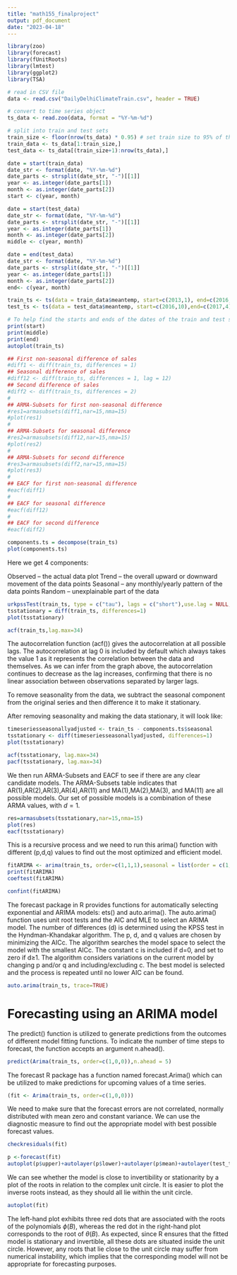 ```yaml
---
title: "math155_finalproject"
output: pdf_document
date: "2023-04-18"
---
```


```r
library(zoo)
library(forecast)
library(fUnitRoots)
library(lmtest)
library(ggplot2)
library(TSA)
```


```r
# read in CSV file
data <- read.csv("DailyDelhiClimateTrain.csv", header = TRUE)

# convert to time series object
ts_data <- read.zoo(data, format = "%Y-%m-%d")

# split into train and test sets
train_size <- floor(nrow(ts_data) * 0.95) # set train size to 95% of the data
train_data <- ts_data[1:train_size,]
test_data <- ts_data[(train_size+1):nrow(ts_data),]

date = start(train_data)
date_str <- format(date, "%Y-%m-%d")
date_parts <- strsplit(date_str, "-")[[1]]
year <- as.integer(date_parts[1])
month <- as.integer(date_parts[2])
start <- c(year, month)

date = start(test_data)
date_str <- format(date, "%Y-%m-%d")
date_parts <- strsplit(date_str, "-")[[1]]
year <- as.integer(date_parts[1])
month <- as.integer(date_parts[2])
middle <- c(year, month)

date = end(test_data)
date_str <- format(date, "%Y-%m-%d")
date_parts <- strsplit(date_str, "-")[[1]]
year <- as.integer(date_parts[1])
month <- as.integer(date_parts[2])
end<- c(year, month)

train_ts <- ts(data = train_data$meantemp, start=c(2013,1), end=c(2016,10), frequency=365)
test_ts <- ts(data = test_data$meantemp, start=c(2016,10),end=c(2017,4), frequency=365)
```

```r
# To help find the starts and ends of the dates of the train and test sets
print(start)
print(middle)
print(end)
autoplot(train_ts)
```

```r
## First non-seasonal difference of sales
#diff1 <- diff(train_ts, differences = 1)
## Seasonal difference of sales
#diff12 <- diff(train_ts, differences = 1, lag = 12)
## Second difference of sales
#diff2 <- diff(train_ts, differences = 2)
#
## ARMA-Subsets for first non-seasonal difference 
#res1=armasubsets(diff1,nar=15,nma=15)
#plot(res1)
#
## ARMA-Subsets for seasonal difference 
#res2=armasubsets(diff12,nar=15,nma=15)
#plot(res2)
#
## ARMA-Subsets for second difference 
#res3=armasubsets(diff2,nar=15,nma=15)
#plot(res3)
#
## EACF for first non-seasonal difference 
#eacf(diff1)
#
## EACF for seasonal difference
#eacf(diff12)
#
## EACF for second difference
#eacf(diff2)
```


```r
components.ts = decompose(train_ts)
plot(components.ts)
```
Here we get 4 components:

Observed – the actual data plot
Trend – the overall upward or downward movement of the data points
Seasonal – any monthly/yearly pattern of the data points
Random – unexplainable part of the data

```r
urkpssTest(train_ts, type = c("tau"), lags = c("short"),use.lag = NULL, doplot = TRUE)
tsstationary = diff(train_ts, differences=1)
plot(tsstationary)
```

```r
acf(train_ts,lag.max=34) 
```
The autocorrelation function (acf()) gives the autocorrelation at all possible lags. The autocorrelation at lag 0 is included by default which always takes the value 1 as it represents the correlation between the data and themselves. As we can infer from the graph above, the autocorrelation continues to decrease as the lag increases, confirming that there is no linear association between observations separated by larger lags.


To remove seasonality from the data, we subtract the seasonal component from the original series and then difference it to make it stationary.

After removing seasonality and making the data stationary, it will look like:
```r
timeseriesseasonallyadjusted <- train_ts - components.ts$seasonal
tsstationary <- diff(timeseriesseasonallyadjusted, differences=1)
plot(tsstationary)
```

```r
acf(tsstationary, lag.max=34)
pacf(tsstationary, lag.max=34)
```

We then run ARMA-Subsets and EACF to see if there are any clear candidate models.  The ARMA-Subsets table indicates that AR(1),AR(2),AR(3),AR(4),AR(11) and MA(1),MA(2),MA(3), and MA(11) are all possible models. Our set of possible models is a combination of these ARMA values, with $d = 1$.

```r
res=armasubsets(tsstationary,nar=15,nma=15)
plot(res)
eacf(tsstationary)
```
This is a recursive process and we need to run this arima() function with different (p,d,q) values to find out the most optimized and efficient model.

```r
fitARIMA <- arima(train_ts, order=c(1,1,1),seasonal = list(order = c(1,0,0), period = 12),method="ML")
print(fitARIMA)
coeftest(fitARIMA)
```

```r
confint(fitARIMA)
```
The forecast package in R provides functions for automatically selecting exponential and ARIMA models: ets() and auto.arima(). The auto.arima() function uses unit root tests and the AIC and MLE to select an ARIMA model. The number of differences (d) is determined using the KPSS test in the Hyndman-Khandakar algorithm. The p, d, and q values are chosen by minimizing the AICc. The algorithm searches the model space to select the model with the smallest AICc. The constant c is included if d=0, and set to zero if d≥1. The algorithm considers variations on the current model by changing p and/or q and including/excluding c. The best model is selected and the process is repeated until no lower AIC can be found.

```r
auto.arima(train_ts, trace=TRUE)
```

# Forecasting using an ARIMA model
The predict() function is utilized to generate predictions from the outcomes of different model fitting functions. To indicate the number of time steps to forecast, the function accepts an argument n.ahead().

```r
predict(Arima(train_ts, order=c(1,0,0)),n.ahead = 5)
```

The forecast R package has a function named forecast.Arima() which can be utilized to make predictions for upcoming values of a time series. 
```r
(fit <- Arima(train_ts, order=c(1,0,0)))
```

We need to make sure that the forecast errors are not correlated, normally distributed with mean zero and constant variance. We can use the diagnostic measure to find out the appropriate model with best possible forecast values.
```r
checkresiduals(fit)
```

```r
p <-forecast(fit)
autoplot(p$upper)+autolayer(p$lower)+autolayer(p$mean)+autolayer(test_ts)+autolayer(train_ts)
```

We can see whether the model is close to invertibility or stationarity by a plot of the roots in relation to the complex unit circle. It is easier to plot the inverse roots instead, as they should all lie within the unit circle.

```r
autoplot(fit)
```
The left-hand plot exhibits three red dots that are associated with the roots of the polynomials $\phi(B)$, whereas the red dot in the right-hand plot corresponds to the root of $\theta(B)$. As expected, since R ensures that the fitted model is stationary and invertible, all these dots are situated inside the unit circle. However, any roots that lie close to the unit circle may suffer from numerical instability, which implies that the corresponding model will not be appropriate for forecasting purposes.
